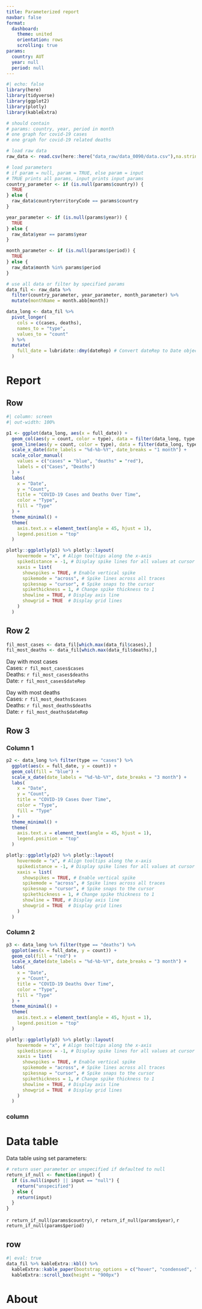```yaml
---
title: Parameterized report
navbar: false
format: 
  dashboard:
    theme: united
    orientation: rows
    scrolling: true
params:
  country: AUT
  year: null
  period: null
---
```



```r
#| echo: false
library(here)
library(tidyverse)
library(ggplot2)
library(plotly)
library(kableExtra)

# should contain
# params: country, year, period in month
# one graph for covid-19 cases
# one graph for covid-19 related deaths
```

```r
# load raw data
raw_data <- read.csv(here::here("data_raw/data_0090/data.csv"),na.strings = "", fileEncoding = "UTF-8-BOM")
```

```r
# load parameters
# if param = null, param = TRUE, else param = input
# TRUE prints all params, input prints input params
country_parameter <- if (is.null(params$country)) {
  TRUE
} else {
  raw_data$countryterritoryCode == params$country
}

year_parameter <- if (is.null(params$year)) {
  TRUE
} else {
  raw_data$year == params$year
}

month_parameter <- if (is.null(params$period)) {
  TRUE
} else {
  raw_data$month %in% params$period
}

```

```r
# use all data or filter by specified params
data_fil <- raw_data %>%
  filter(country_parameter, year_parameter, month_parameter) %>%
  mutate(monthName = month.abb[month])
```

```r
data_long <- data_fil %>%
  pivot_longer(
    cols = c(cases, deaths), 
    names_to = "type", 
    values_to = "count"
  ) %>%
  mutate(
    full_date = lubridate::dmy(dateRep) # Convert dateRep to Date object
  )

```

# Report

## Row {height="60%"}

```r
#| column: screen
#| out-width: 100%

p1 <- ggplot(data_long, aes(x = full_date)) +
  geom_col(aes(y = count, color = type), data = filter(data_long, type == "cases"), size = 0.1) +
  geom_line(aes(y = count, color = type), data = filter(data_long, type == "deaths"), size = 0.1, linetype = "solid") +
  scale_x_date(date_labels = "%d-%b-%Y", date_breaks = "1 month") +
  scale_color_manual(
    values = c("cases" = "blue", "deaths" = "red"),
    labels = c("Cases", "Deaths")
  ) +
  labs(
    x = "Date",
    y = "Count",
    title = "COVID-19 Cases and Deaths Over Time",
    color = "Type",
    fill = "Type"
  ) +
  theme_minimal() +
  theme(
    axis.text.x = element_text(angle = 45, hjust = 1),
    legend.position = "top"
  )

plotly::ggplotly(p1) %>% plotly::layout(
    hovermode = "x", # Align tooltips along the x-axis
    spikedistance = -1, # Display spike lines for all values at cursor
    xaxis = list(
      showspikes = TRUE, # Enable vertical spike
      spikemode = "across", # Spike lines across all traces
      spikesnap = "cursor", # Spike snaps to the cursor
      spikethickness = 1, # Change spike thickness to 1
      showline = TRUE, # Display axis line
      showgrid = TRUE  # Display grid lines
    )
  )
```

## Row 2
```r
fil_most_cases <- data_fil[which.max(data_fil$cases),]
fil_most_deaths <- data_fil[which.max(data_fil$deaths),]
```

::: {.valuebox icon="virus" color="blue"}
Day with most cases
<br> Cases:
`r fil_most_cases$cases`
<br> Deaths:
`r fil_most_cases$deaths`
<br> Date:
`r fil_most_cases$dateRep`
:::

::: {.valuebox icon="exclamation-triangle" color="red"}
Day with most deaths
<br> Cases:
`r fil_most_deaths$cases`
<br> Deaths:
`r fil_most_deaths$deaths`
<br> Date:
`r fil_most_deaths$dateRep`
:::
## Row 3

### Column 1

```r
p2 <- data_long %>% filter(type == "cases") %>%
  ggplot(aes(x = full_date, y = count)) +
  geom_col(fill = "blue") +
  scale_x_date(date_labels = "%d-%b-%Y", date_breaks = "3 month") +
  labs(
    x = "Date",
    y = "Count",
    title = "COVID-19 Cases Over Time",
    color = "Type",
    fill = "Type"
  ) +
  theme_minimal() +
  theme(
    axis.text.x = element_text(angle = 45, hjust = 1),
    legend.position = "top"
  )

plotly::ggplotly(p2) %>% plotly::layout(
    hovermode = "x", # Align tooltips along the x-axis
    spikedistance = -1, # Display spike lines for all values at cursor
    xaxis = list(
      showspikes = TRUE, # Enable vertical spike
      spikemode = "across", # Spike lines across all traces
      spikesnap = "cursor", # Spike snaps to the cursor
      spikethickness = 1, # Change spike thickness to 1
      showline = TRUE, # Display axis line
      showgrid = TRUE  # Display grid lines
    )
  )
```

### Column 2

```r
p3 <- data_long %>% filter(type == "deaths") %>%
  ggplot(aes(x = full_date, y = count)) +
  geom_col(fill = "red") +
  scale_x_date(date_labels = "%d-%b-%Y", date_breaks = "3 month") +
  labs(
    x = "Date",
    y = "Count",
    title = "COVID-19 Deaths Over Time",
    color = "Type",
    fill = "Type"
  ) +
  theme_minimal() +
  theme(
    axis.text.x = element_text(angle = 45, hjust = 1),
    legend.position = "top"
  )

plotly::ggplotly(p3) %>% plotly::layout(
    hovermode = "x", # Align tooltips along the x-axis
    spikedistance = -1, # Display spike lines for all values at cursor
    xaxis = list(
      showspikes = TRUE, # Enable vertical spike
      spikemode = "across", # Spike lines across all traces
      spikesnap = "cursor", # Spike snaps to the cursor
      spikethickness = 1, # Change spike thickness to 1
      showline = TRUE, # Display axis line
      showgrid = TRUE  # Display grid lines
    )
  )
```


### column

# Data table

Data table using set parameters:

```r
# return user parameter or unspecified if defaulted to null
return_if_null <- function(input) {
  if (is.null(input) || input == "null") {
    return("unspecified")
  } else {
    return(input)
  }
}
```

`r return_if_null(params$country)`, `r return_if_null(params$year)`, `r return_if_null(params$period)`

## row

```r
#| eval: true
data_fil %>% kableExtra::kbl() %>%
  kableExtra::kable_paper(bootstrap_options = c("hover", "condensed", "responsive", position = "left")) %>%
  kableExtra::scroll_box(height = "900px")
```

# About

```r

```


